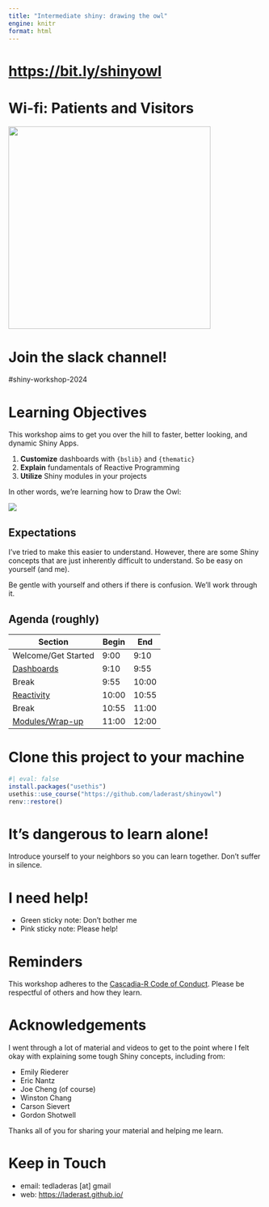 ```yaml
---
title: "Intermediate shiny: drawing the owl"
engine: knitr
format: html
---
```


# <https://bit.ly/shinyowl>

# Wi-fi: Patients and Visitors

![](bit.ly_45BDX9k.png){width=400}

# Join the slack channel!

#shiny-workshop-2024

# Learning Objectives

This workshop aims to get you over the hill to faster, better looking, and dynamic Shiny Apps.

1. **Customize** dashboards with `{bslib}` and `{thematic}`
1. **Explain** fundamentals of Reactive Programming
1. **Utilize** Shiny modules in your projects

In other words, we're learning how to Draw the Owl:

![](owl.png)

## Expectations

I've tried to make this easier to understand. However, there are some Shiny concepts that are just inherently difficult to understand. So be easy on yourself (and me).

Be gentle with yourself and others if there is confusion. We'll work through it.

## Agenda (roughly)

|Section|Begin|End|
|-------|----|---|
|Welcome/Get Started|9:00|9:10|
|[Dashboards](layouts/)|9:10|9:55|
|Break|9:55|10:00|
|[Reactivity](reactives/)|10:00|10:55|
|Break|10:55|11:00|
|[Modules/Wrap-up](modules/)|11:00|12:00|

# Clone this project to your machine

```r
#| eval: false
install.packages("usethis")
usethis::use_course("https://github.com/laderast/shinyowl")
renv::restore()
```

# It's dangerous to learn alone!

Introduce yourself to your neighbors so you can learn together. Don't suffer in silence.

# I need help!

- Green sticky note: Don't bother me
- Pink sticky note: Please help!

# Reminders

This workshop adheres to the [Cascadia-R Code of Conduct](https://cascadiarconf.com/policies/). Please be respectful of others and how they learn.

# Acknowledgements

I went through a lot of material and videos to get to the point where I felt okay with explaining some tough Shiny concepts, including from:

- Emily Riederer
- Eric Nantz
- Joe Cheng (of course)
- Winston Chang
- Carson Sievert
- Gordon Shotwell

Thanks all of you for sharing your material and helping me learn.

# Keep in Touch

- email: tedladeras [at] gmail
- web: <https://laderast.github.io/>
